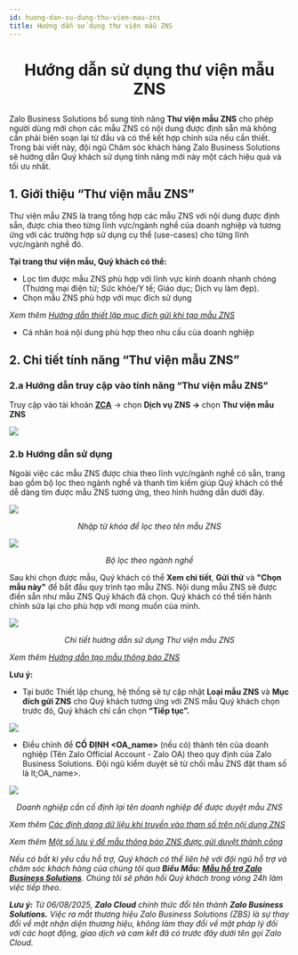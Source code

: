 ```yaml
---
id: huong-dan-su-dung-thu-vien-mau-zns
title: Hướng dẫn sử dụng thư viện mẫu ZNS
---
```


# <p align="center">Hướng dẫn sử dụng thư viện mẫu ZNS</p>

Zalo Business Solutions bổ sung tính năng **Thư viện mẫu ZNS** cho phép người dùng mới chọn các mẫu ZNS có nội dung được định sẵn mà không cần phải biên soạn lại từ đầu và có thể kết hợp chỉnh sửa nếu cần thiết. Trong bài viết này, đội ngũ Chăm sóc khách hàng Zalo Business Solutions sẽ hướng dẫn Quý khách sử dụng tính năng mới này một cách hiệu quả và tối ưu nhất.

## 1. Giới thiệu “Thư viện mẫu ZNS” 

Thư viện mẫu ZNS là trang tổng hợp các mẫu ZNS với nội dung được định sẵn, được chia theo từng lĩnh vực/ngành nghề của doanh nghiệp và tương ứng với các trường hợp sử dụng cụ thể (use-cases) cho từng lĩnh vực/ngành nghề đó.

**Tại trang thư viện mẫu, Quý khách có thể:**

- Lọc tìm được mẫu ZNS phù hợp với lĩnh vực kinh doanh nhanh chóng (Thương mại điện tử; Sức khỏe/Y tế; Giáo dục; Dịch vụ làm đẹp).
- Chọn mẫu ZNS phù hợp với mục đích sử dụng

_Xem thêm_ [_Hướng dẫn thiết lập mục đích gửi khi tạo mẫu ZNS_](https://zalo.cloud/blog/thiet-lap-muc-dich-gui-khi-tao-mau-zns/erug88djjgrd9r7zzj)

- Cá nhân hoá nội dung phù hợp theo nhu cầu của doanh nghiệp

## 2. Chi tiết tính năng “Thư viện mẫu ZNS”

### 2.a Hướng dẫn truy cập vào tính năng “Thư viện mẫu ZNS”

Truy cập vào tài khoản [**ZCA**](https://account.zalo.cloud/) → chọn **Dịch vụ ZNS →** chọn **Thư viện mẫu ZNS**

<p style={{ textAlign: "center" }}>
  <img src="https://stc-oa.zdn.vn/uploads/91fc280d6a3f51e75531badede6320bf.png" />
</p>

### 2.b Hướng dẫn sử dụng  

Ngoài việc các mẫu ZNS được chia theo lĩnh vực/ngành nghề có sẵn, trang bao gồm bộ lọc theo ngành nghề và thanh tìm kiếm giúp Quý khách có thể dễ dàng tìm được mẫu ZNS tương ứng, theo hình hướng dẫn dưới đây.

<p style={{ textAlign: "center" }}>
  <img src="https://stc-oa.zdn.vn/uploads/0e20431a7493426300b4f17bc22f4651.png" />
</p>

_<p align="center">Nhập từ khóa để lọc theo tên mẫu ZNS</p>_

<p style={{ textAlign: "center" }}>
  <img src="https://stc-oa.zdn.vn/uploads/e76ceeb916d790636b1c7403f3f4fef2.png" />
</p>

_<p align="center">Bộ lọc theo ngành nghề</p>_

Sau khi chọn được mẫu, Quý khách có thể **Xem chi tiết**, **Gửi thử** và **"Chọn mẫu này"** để bắt đầu quy trình tạo mẫu ZNS. Nội dung mẫu ZNS sẽ được điền sẵn như mẫu ZNS Quý khách đã chọn. Quý khách có thể tiến hành chỉnh sửa lại cho phù hợp với mong muốn của mình.

<p style={{ textAlign: "center" }}>
  <img src="https://stc-oa.zdn.vn/uploads/b4d624e7df4c55b763a1d8eafc0efe96.png" />
</p>

_<p align="center">Chi tiết hướng dẫn sử dụng Thư viện mẫu ZNS</p>_

_Xem thêm_ [_Hướng dẫn tạo mẫu thông báo ZNS_](https://zalo.cloud/blog/huong-dan-tao-mau-thong-bao-zns/aeubd8edy4g6bggevv)

**Lưu ý:**

- Tại bước Thiết lập chung, hệ thống sẽ tự cập nhật **Loại mẫu ZNS** và **Mục đích gửi ZNS** cho Quý khách tương ứng với ZNS mẫu Quý khách chọn trước đó, Quý khách chỉ cần chọn **“Tiếp tục”.**

<p style={{ textAlign: "center" }}>
  <img src="https://content.zalo.cloud/uploads/image_26b35fe3a2.png" />
</p>

- Điều chỉnh để **CỐ ĐỊNH** **&lt;OA_name&gt;** (nếu có) thành tên của doanh nghiệp (Tên Zalo Official Account - Zalo OA) theo quy định của Zalo Business Solutions. Đội ngũ kiểm duyệt sẽ từ chối mẫu ZNS đặt tham số là lt;OA_name&gt;.

<p style={{ textAlign: "center" }}>
  <img src="https://stc-oa.zdn.vn/uploads/ffbddb522a2924537029bd5e273d9adc.png" />
</p>

_<p align="center">Doanh nghiệp cần cố định lại tên doanh nghiệp để được duyệt mẫu ZNS</p>_

_Xem thêm_ [_Các định dạng dữ liệu khi truyền vào tham số trên nội dung ZNS_](https://zalo.cloud/blog/cac-dinh-dang-du-lieu-khi-truyen-vao-tham-so-tren-noi-dung-zns/9gubbkay4yyrng86a)

_Xem thêm_ [_Một số lưu ý để mẫu thông báo ZNS được gửi duyệt thành công_](https://zalo.cloud/blog/mot-so-luu-y-de-mau-thong-bao-zns-duoc-gui-duyet-thanh-cong/z4ub7adrjpmmm9ep4)

_Nếu có bất kì yêu cầu hỗ trợ, Quý khách có thể liên hệ với đội ngũ hỗ trợ và chăm sóc khách hàng của chúng tôi qua **Biểu Mẫu: [Mẫu hỗ trợ Zalo Business Solutions](https://go.zalo.me/SupportZBS )**. Chúng tôi sẽ phản hồi Quý khách trong vòng 24h làm việc tiếp theo._

_**Lưu ý:**_ _Từ 06/08/2025, **Zalo Cloud** chính thức đổi tên thành **Zalo Business Solutions.** Việc ra mắt thương hiệu Zalo Business Solutions (ZBS) là sự thay đổi về mặt nhận diện thương hiệu, không làm thay đổi về mặt pháp lý đối với các hoạt động, giao dịch và cam kết đã có trước đây dưới tên gọi Zalo Cloud._
